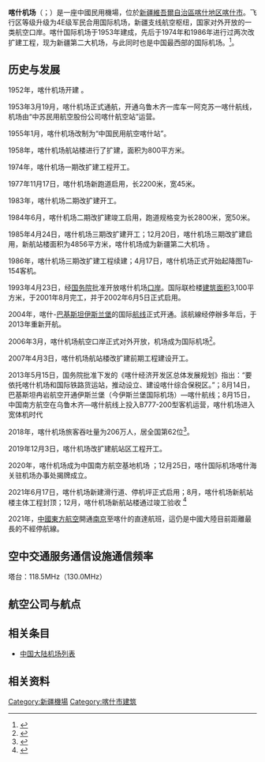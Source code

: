 {{Infobox airport
| name          = 喀什机场
| nativename    = قەشقەر ئايىرپورت
| image         = Kashgar airport 9619.jpg
| type          = 軍民合用
| operator      = 新疆機場集團
| city-served   = [[新疆维吾尔自治区|新疆维吾尔自治区]][[喀什市|喀什市]]
| location      = {{CHN}}新疆维吾尔自治区[[喀什地区|喀什地区]]喀什市
| opened        = 
| elevation-m   = 1380
| distance_to_city = 9千米
| IATA          = KHG
| ICAO          = ZWSH
| coordinates   = {{coord|39|32|35|N|76|01|12|E|region:CN_type:airport|display=it}}
| pushpin_map   = China Xinjiang#China
| pushpin_label = KHG/ZWSH
| pushpin_label_position = right
| image_map_caption = 机场平面图
| image_map     = ZWSH-1.pdf
| r1-number     = 8/26
| r1-length-f   = 10,499
| r1-length-m   = 3,200
| r1-surface    = 混凝土
}}
'''喀什机场'''（{{lang-ug|قەشقەر ئايىرپورت}}；{{airport codes|KHG|ZWSH}}）是一座中國民用機場，位於[[新疆維吾爾自治區|新疆維吾爾自治區]][[喀什地区|喀什地区]][[喀什市|喀什市]]。飞行区等级升级为4E级军民合用国际机场，新疆支线航空枢纽，国家对外开放的一类航空口岸。喀什国际机场于1953年建成，先后于1974年和1986年进行过两次改扩建工程，现为新疆第二大机场，与此同时也是中国最西部的国际机场。<ref>{{Cite web|url=http://news.ts.cn/system/2019/12/11/035998901.shtml|title=喀什机场改扩建航站区工程开工|accessdate=2019年12月11日|author=郭玲|date=2019-12-10|publisher=天山网|archive-url=https://web.archive.org/web/20200815110420/http://news.ts.cn/system/2019/12/11/035998901.shtml|archive-date=2020-08-15|dead-url=yes}}</ref>。

==历史与发展==
1952年，喀什机场开建 。

1953年3月19月，喀什机场正式通航，开通乌鲁木齐一库车一阿克苏一喀什航线，机场由“中苏民用航空股份公司喀什航空站”运营。

1955年1月，喀什机场改制为“中国民用航空喀什站”。

1958年，喀什机场航站楼进行了扩建，面积为800平方米。

1974年，喀什机场一期改扩建工程开工。

1977年11月17日，喀什机场新跑道启用，长2200米，宽45米。

1983年，喀什机场二期改扩建开工。

1984年6月，喀什机场二期改扩建竣工启用，跑道规格变为长2800米，宽50米。

1985年4月24日，喀什机场三期改扩建开工；12月20日，喀什机场三期改扩建启用，新航站楼面积为4856平方米，喀什机场成为新疆第二大机场 。

1986年，喀什机场三期改扩建工程续建；4月17日，喀什机场正式开始起降图Tu-154客机。

1993年4月23日，经[[中华人民共和国国务院|国务院]]批准开放喀什机场[[口岸|口岸]]。国际联检楼[[建筑面积|建筑面积]]3,100平方米，于2001年8月完工，并于2002年6月5日正式启用。

2004年，喀什-[[巴基斯坦|巴基斯坦]][[伊斯兰堡|伊斯兰堡]]的国际[[航线|航线]]正式开通。該航線经停辦多年后，于2013年重新开航。

2006年3月，喀什机场航空口岸正式对外开放，机场成为国际机场<ref>{{Cite web|url=http://news.carnoc.com/list/477/477085.html|title=国际机场|accessdate=2019-05-05|author=民航数据控|date=2019-01-10|publisher=民航资源网|archive-url=https://web.archive.org/web/20190219072915/http://news.carnoc.com/list/477/477085.html|archive-date=2019-02-19|dead-url=yes}}</ref>。

2007年4月3日，喀什机场航站楼改扩建前期工程建设开工。

2013年5月15日，国务院批准下发的《喀什经济开发区总体发展规划》指出：“要依托喀什机场和国际铁路货运站，推动设立、建设喀什综合保税区。”；8月14日，巴基斯坦冉岩航空开通伊斯兰堡（今伊斯兰堡国际机场）—喀什航线；8月15日，中国南方航空在乌鲁木齐—喀什航线上投入B777-200型客机运营，喀什机场进入宽体机时代 

2018年，喀什机场旅客吞吐量为206万人，居全国第62位<ref>{{Cite web|url=http://news.carnoc.com/list/477/477085.html|title=2018年中国235个机场吞吐量排名|accessdate=2019-05-05|author=民航数据控|date=2019-01-10|publisher=民航资源网|archive-url=https://web.archive.org/web/20190219072915/http://news.carnoc.com/list/477/477085.html|archive-date=2019-02-19|dead-url=yes}}</ref>。

2019年12月3日，喀什机场改扩建航站区工程开工。

2020年，喀什机场成为中国南方航空基地机场 ；12月25日，喀什国际机场喀什海关驻机场办事处揭牌成立。

2021年6月17日，喀什机场新建滑行道、停机坪正式启用；8月，喀什机场新航站楼主体工程封顶；12月，喀什机场新航站楼通过竣工验收 <ref>{{Cite web|url=https://m.gmw.cn/baijia/2021-12/21/1302729535.html|title=喀什机场改扩建项目航站楼工程完成竣工验收|accessdate=2021-12-21|author=新华社客户端新疆频道|date=2021-12-21|publisher=新华社客户端新疆频道|archive-url=https://web.archive.org/web/20220325002023/https://m.gmw.cn/baijia/2021-12/21/1302729535.html|archive-date=2022-03-25|dead-url=yes}}</ref>

2021年，[[中國東方航空|中國東方航空]]開通[[南京祿口國際機場|南京]]至喀什的直達航班，這仍是中國大陸目前距離最長的不經停航線。

==空中交通服务通信设施通信频率==
塔台：118.5MHz（130.0MHz）

==航空公司与航点==
{{Airport-dest-list
|{{nowrap|{{flagicon|PRC}} [[中国南方航空|中国南方航空]]}}| [[乌鲁木齐地窝堡国际机场|乌鲁木齐]]、[[乌鲁木齐地窝堡国际机场|乌鲁木齐]]-[[北京大興國際機場|北京大興]]、[[乌鲁木齐地窝堡国际机场|乌鲁木齐]]-[[長沙黃花國際機場|長沙]]、[[乌鲁木齐地窝堡国际机场|乌鲁木齐]]-[[廣州白雲國際機場|廣州]]、[[乌鲁木齐地窝堡国际机场|乌鲁木齐]]-[[濟南遙墻國際機場|濟南]]、[[阿克苏温宿机场|阿克苏]]-[[重慶江北国际机场|重慶]]、[[库尔勒机场|库尔勒]]-[[鄭州新鄭國際機場|鄭州]]、[[库尔勒机场|库尔勒]]-[[西安咸阳国际机场|西安]]、[[和田機場|和田]]-[[鄭州新鄭國際機場|鄭州]]、[[伊寧機場|伊寧]]-[[武漢天河國際機場|武漢]]、[[北京大興國際機場|北京大興]]、[[武漢天河國際機場|武漢]]
|{{flagicon|PRC}} [[華夏航空|華夏航空]]|[[圖木舒克唐王城機場|圖木舒克]]-[[庫爾勒機場|庫爾勒]]、[[莎車機場|莎車]]-[[庫爾勒機場|庫爾勒]]、[[博樂阿拉山口機場|博樂]]
|{{flagicon|PRC}} [[中国国际航空|中国国际航空]]| [[乌鲁木齐地窝堡国际机场|乌鲁木齐]]-[[北京首都國際機場|北京首都]]、[[北京首都國際機場|北京首都]]、[[成都天府国际机场|成都天府]]
|{{flagicon|PRC}} [[中国东方航空|中国东方航空]]| [[乌鲁木齐地窝堡国际机场|乌鲁木齐]]-[[上海虹橋國際機場|上海虹橋]]、[[西安咸阳国际机场|西安]]、[[南京祿口國際機場|南京]]
|{{flagicon|PRC}} [[乌鲁木齐航空|乌鲁木齐航空]]| [[乌鲁木齐地窝堡国际机场|乌鲁木齐]]、[[兰州中川国际机场|兰州]]-[[鄭州新鄭國際機場|鄭州]]
|{{flagicon|PRC}} [[祥鹏航空|祥鹏航空]]| [[乌鲁木齐地窝堡国际机场|乌鲁木齐]]、[[阿里昆莎机场|阿里]]
|{{flagicon|PRC}} [[天津航空|天津航空]]| [[乌鲁木齐地窝堡国际机场|乌鲁木齐]]
|{{flagicon|PRC}} [[海南航空|海南航空]]| [[乌鲁木齐地窝堡国际机场|乌鲁木齐]]
|{{flagicon|PRC}} [[青島航空|青島航空]]| [[和田機場|和田]]-[[兰州中川国际机场|兰州]]
|{{flagicon|PRC}} [[西部航空|西部航空]]| [[阿克苏温宿机场|阿克苏]]-[[鄭州新鄭國際機場|鄭州]]、[[西宁曹家堡国际机场|西宁]]-[[鄭州新鄭國際機場|鄭州]]
|{{flagicon|PRC}} [[四川航空|四川航空]]| [[兰州中川国际机场|兰州]]-[[成都雙流國際機場|成都雙流]]
|{{flagicon|PRC}} [[長龍航空|長龍航空]]| [[西安咸阳国际机场|西安]]-[[杭州蕭山國際機場|杭州]]、[[鄭州新鄭國際機場|鄭州]]-[[廣州白雲國際機場|廣州]]、[[银川河东国际机场|银川]]-[[廣州白雲國際機場|廣州]]
|{{flagicon|PRC}} [[春秋航空|春秋航空]]| [[西安咸阳国际机场|西安]]、[[兰州中川国际机场|兰州]]

}}

==相关条目==

* [[中国大陆机场列表|中国大陆机场列表]]

== 相关资料 ==
<references responsive="" />{{中国大陆国际机场}}
{{中华人民共和国国境口岸|航空}}

[[Category:新疆機場|Category:新疆機場]]
[[Category:喀什市建筑|Category:喀什市建筑]]